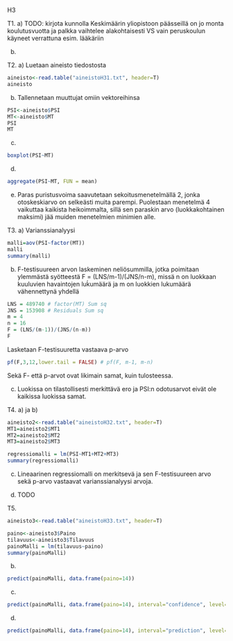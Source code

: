 H3

T1.
a)
TODO: kirjota kunnolla
Keskimäärin yliopistoon päässeillä on jo monta koulutusvuotta ja palkka vaihtelee alakohtaisesti VS vain peruskoulun käyneet verrattuna esim. lääkäriin

b)


T2.
a) Luetaan aineisto tiedostosta
```r
aineisto<-read.table("aineistoH31.txt", header=T)
aineisto
```
b) Tallennetaan muuttujat omiin vektoreihinsa
```r
PSI<-aineisto$PSI
MT<-aineisto$MT
PSI
MT
```
c)
```r
boxplot(PSI~MT)
```
d)
```r
aggregate(PSI~MT, FUN = mean)
```
e)
Paras puristusvoima saavutetaan sekoitusmenetelmällä 2, jonka otoskeskiarvo on selkeästi muita parempi. Puolestaan menetelmä 4 vaikuttaa kaikista heikoimmalta, sillä sen paraskin arvo (luokkakohtainen maksimi) jää muiden menetelmien minimien alle.

T3.
a) Varianssianalyysi 
```r
malli=aov(PSI~factor(MT))
malli
summary(malli)
```
b) F-testisuureen arvon laskeminen neliösummilla, jotka poimitaan ylemmästä syötteestä 
F = (LNS/m-1)/(JNS/n-m), missä 
n on luokkaan kuuluvien havaintojen luḱumäärä ja
m on luokkien lukumäärä vähennettynä yhdellä
```r
LNS = 489740 # factor(MT) Sum sq
JNS = 153908 # Residuals Sum sq
m = 4
n = 16
F = (LNS/(m-1))/(JNS/(n-m))
F
```
Lasketaan F-testisuuretta vastaava p-arvo
```r
pf(F,3,12,lower.tail = FALSE) # pf(F, m-1, m-n)
```
Sekä F- että p-arvot ovat likimain samat, kuin tulosteessa.

c)
Luokissa on tilastollisesti merkittävä ero ja PSI:n odotusarvot eivät ole kaikissa luokissa samat.

T4.
a) ja b)
```r
aineisto2<-read.table("aineistoH32.txt", header=T)
MT1=aineisto2$MT1
MT2=aineisto2$MT2
MT3=aineisto2$MT3

regressiomalli = lm(PSI~MT1+MT2+MT3)
summary(regressiomalli)
```
c)
Lineaarinen regressiomalli on merkitsevä ja sen F-testisuureen arvo sekä p-arvo vastaavat varianssianalyysi arvoja.

d)
TODO

T5.
```r
aineisto3<-read.table("aineistoH33.txt", header=T)

paino<-aineisto3$Paino
tilavuus<-aineisto3$Tilavuus
painoMalli = lm(tilavuus~paino)
summary(painoMalli)
```
b)
```r
predict(painoMalli, data.frame(paino=14))
```
c) 
```r
predict(painoMalli, data.frame(paino=14), interval="confidence", level=0.95)
```
d)
```r
predict(painoMalli, data.frame(paino=14), interval="prediction", level=0.95)
```

